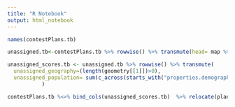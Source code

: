 ```yaml
---
title: "R Notebook"
output: html_notebook
---
```


```r
names(contestPlans.tb)

```

```r
unassigned.tb<-contestPlans.tb %>% rowwise() %>% transmute(head= map %>% as.data.frame() %>% slice_head(n=1)) %>%unpack(head)

unassigned_scores.tb <- unassigned.tb %>% rowwise() %>% transmute(
  unassigned_geography=(length(geometry[[1]])>0),
  unassigned_population= sum(c_across(starts_with("properties.demographics")),na.rm=TRUE)>0
           )

contestPlans.tb %<>% bind_cols(unassigned_scores.tb)  %>% relocate(plan_name,url,unassigned_geography,unassigned_population)


```
